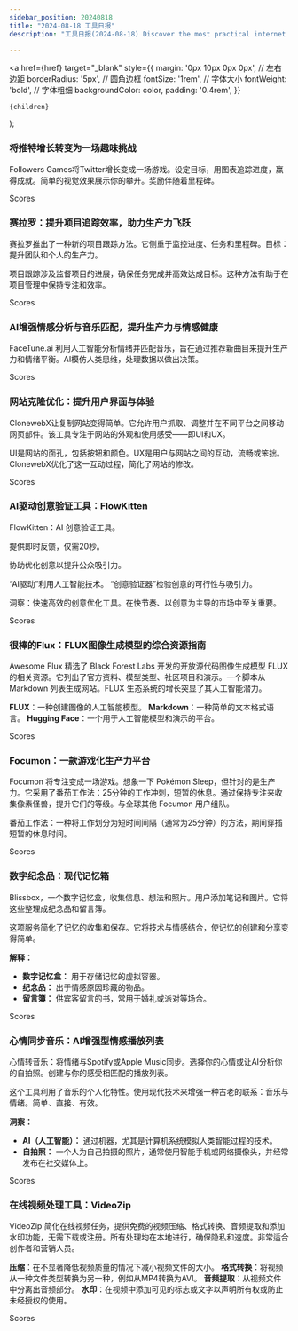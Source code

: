 ```yaml
---
sidebar_position: 20240818
title: "2024-08-18 工具日报"
description: "工具日报(2024-08-18) Discover the most practical internet software, AI tools, and products of 2024 through the Tools Daily!"

---
```



  <a
    href={href}
    target="_blank"
    style={{
      margin: '0px 10px 0px 0px', // 左右边距
      borderRadius: '5px', // 圆角边框
      fontSize: '1rem', // 字体大小
      fontWeight: 'bold', // 字体粗细
      backgroundColor: color,
      padding: '0.4rem',
    }}
  >
    {children}
  </a>
);

### 将推特增长转变为一场趣味挑战

Followers Games将Twitter增长变成一场游戏。设定目标，用图表追踪进度，赢得成就。简单的视觉效果展示你的攀升。奖励伴随着里程碑。

<Link href="/news/2024/08/18/Transforming-Twitter-Growth-into-a-Playful-Challenge" color="#B0C4DE">Scores</Link>

### 赛拉罗：提升项目追踪效率，助力生产力飞跃

赛拉罗推出了一种新的项目跟踪方法。它侧重于监控进度、任务和里程碑。目标：提升团队和个人的生产力。

项目跟踪涉及监督项目的进展，确保任务完成并高效达成目标。这种方法有助于在项目管理中保持专注和效率。

<Link href="/news/2024/08/18/Celaro-Enhancing-Project-Tracking-for-Improved-Productivity" color="#B0C4DE">Scores</Link>

### AI增强情感分析与音乐匹配，提升生产力与情感健康

FaceTune.ai 利用人工智能分析情绪并匹配音乐，旨在通过推荐新曲目来提升生产力和情绪平衡。AI模仿人类思维，处理数据以做出决策。

<Link href="/news/2024/08/18/AIEnhanced-Emotion-Analysis-and-Music-Matching-for-Enhanced-" color="#B0C4DE">Scores</Link>

### 网站克隆优化：提升用户界面与体验

ClonewebX让复制网站变得简单。它允许用户抓取、调整并在不同平台之间移动网页部件。该工具专注于网站的外观和使用感受——即UI和UX。

UI是网站的面孔，包括按钮和颜色。UX是用户与网站之间的互动，流畅或笨拙。ClonewebX优化了这一互动过程，简化了网站的修改。

<Link href="/news/2024/08/18/Streamlining-Website-Cloning-for-Enhanced-UI-and-UX" color="#B0C4DE">Scores</Link>

### AI驱动创意验证工具：FlowKitten

FlowKitten：AI 创意验证工具。

提供即时反馈，仅需20秒。

协助优化创意以提升公众吸引力。

“AI驱动”利用人工智能技术。
“创意验证器”检验创意的可行性与吸引力。

洞察：快速高效的创意优化工具。在快节奏、以创意为主导的市场中至关重要。

<Link href="/news/2024/08/18/AIPowered-Idea-Validation-Tool-FlowKitten" color="#B0C4DE">Scores</Link>

### 很棒的Flux：FLUX图像生成模型的综合资源指南

Awesome Flux 精选了 Black Forest Labs 开发的开放源代码图像生成模型 FLUX 的相关资源。它列出了官方资料、模型类型、社区项目和演示。一个脚本从 Markdown 列表生成网站。FLUX 生态系统的增长突显了其人工智能潜力。

**FLUX**：一种创建图像的人工智能模型。
**Markdown**：一种简单的文本格式语言。
**Hugging Face**：一个用于人工智能模型和演示的平台。

<Link href="/news/2024/08/18/Awesome-Flux-A-Comprehensive-Resource-Guide-for-FLUX-Image-G" color="#B0C4DE">Scores</Link>

### Focumon：一款游戏化生产力平台

Focumon 将专注变成一场游戏。想象一下 Pokémon Sleep，但针对的是生产力。它采用了番茄工作法：25分钟的工作冲刺，短暂的休息。通过保持专注来收集像素怪兽，提升它们的等级。与全球其他 Focumon 用户组队。

番茄工作法：一种将工作划分为短时间间隔（通常为25分钟）的方法，期间穿插短暂的休息时间。

<Link href="/news/2024/08/18/Focumon-A-Gamified-Productivity-Platform" color="#B0C4DE">Scores</Link>

### 数字纪念品：现代记忆箱

Blissbox，一个数字记忆盒，收集信息、想法和照片。用户添加笔记和图片。它将这些整理成纪念品和留言簿。

这项服务简化了记忆的收集和保存。它将技术与情感结合，使记忆的创建和分享变得简单。

**解释：**
- **数字记忆盒：** 用于存储记忆的虚拟容器。
- **纪念品：** 出于情感原因珍藏的物品。
- **留言簿：** 供宾客留言的书，常用于婚礼或派对等场合。

<Link href="/news/2024/08/18/Digital-Keepsake-A-Modern-Memory-Box" color="#B0C4DE">Scores</Link>

### 心情同步音乐：AI增强型情感播放列表

心情转音乐：将情绪与Spotify或Apple Music同步。选择你的心情或让AI分析你的自拍照。创建与你的感受相匹配的播放列表。

这个工具利用了音乐的个人化特性。使用现代技术来增强一种古老的联系：音乐与情绪。简单、直接、有效。

**洞察：**
- **AI（人工智能）：** 通过机器，尤其是计算机系统模拟人类智能过程的技术。
- **自拍照：** 一个人为自己拍摄的照片，通常使用智能手机或网络摄像头，并经常发布在社交媒体上。

<Link href="/news/2024/08/18/MoodSync-Music-AIEnhanced-Emotional-Playlists" color="#B0C4DE">Scores</Link>

### 在线视频处理工具：VideoZip

VideoZip 简化在线视频任务，提供免费的视频压缩、格式转换、音频提取和添加水印功能，无需下载或注册。所有处理均在本地进行，确保隐私和速度。非常适合创作者和营销人员。

**压缩**：在不显著降低视频质量的情况下减小视频文件的大小。
**格式转换**：将视频从一种文件类型转换为另一种，例如从MP4转换为AVI。
**音频提取**：从视频文件中分离出音频部分。
**水印**：在视频中添加可见的标志或文字以声明所有权或防止未经授权的使用。

<Link href="/news/2024/08/18/VideoZip" color="#B0C4DE">Scores</Link>

